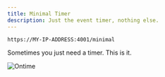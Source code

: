 ```yaml
---
title: Minimal Timer
description: Just the event timer, nothing else.
---
```



```bash title="Minimal Timer"
https://MY-IP-ADDRESS:4001/minimal           
```

Sometimes you just need a timer. This is it.

![Ontime](../../../../assets/screenshots/views/minimal.png)
